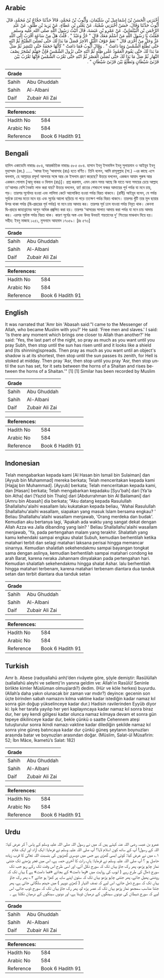 ## Arabic


<div dir="rtl" lang="ar" style={{fontSize:'larger',backgroundColor:'#f8f9fa',padding:20}}>
أَخْبَرَنِي الْحَسَنُ بْنُ إِسْمَاعِيلَ بْنِ سُلَيْمَانَ، وَأَيُّوبُ بْنُ مُحَمَّدٍ، قَالاَ حَدَّثَنَا حَجَّاجُ بْنُ مُحَمَّدٍ، قَالَ أَيُّوبُ حَدَّثَنَا وَقَالَ، حَسَنٌ أَخْبَرَنِي شُعْبَةُ، عَنْ يَعْلَى بْنِ عَطَاءٍ، عَنْ يَزِيدَ بْنِ طَلْقٍ، عَنْ عَبْدِ الرَّحْمَنِ بْنِ الْبَيْلَمَانِيِّ، عَنْ عَمْرِو بْنِ عَبَسَةَ، قَالَ أَتَيْتُ رَسُولَ اللَّهِ صلى الله عليه وسلم فَقُلْتُ يَا رَسُولَ اللَّهِ مَنْ أَسْلَمَ مَعَكَ قَالَ ‏"‏ حُرٌّ وَعَبْدٌ ‏"‏ ‏.‏ قُلْتُ هَلْ مِنْ سَاعَةٍ أَقْرَبُ إِلَى اللَّهِ عَزَّ وَجَلَّ مِنْ أُخْرَى قَالَ ‏"‏ نَعَمْ جَوْفُ اللَّيْلِ الآخِرُ فَصَلِّ مَا بَدَا لَكَ حَتَّى تُصَلِّيَ الصُّبْحَ ثُمَّ انْتَهِ حَتَّى تَطْلُعَ الشَّمْسُ وَمَا دَامَتْ ‏"‏ ‏.‏ وَقَالَ أَيُّوبُ فَمَا دَامَتْ ‏"‏ كَأَنَّهَا حَجَفَةٌ حَتَّى تَنْتَشِرَ ثُمَّ صَلِّ مَا بَدَا لَكَ حَتَّى يَقُومَ الْعَمُودُ عَلَى ظِلِّهِ ثُمَّ انْتَهِ حَتَّى تَزُولَ الشَّمْسُ فَإِنَّ جَهَنَّمَ تُسْجَرُ نِصْفَ النَّهَارِ ثُمَّ صَلِّ مَا بَدَا لَكَ حَتَّى تُصَلِّيَ الْعَصْرَ ثُمَّ انْتَهِ حَتَّى تَغْرُبَ الشَّمْسُ فَإِنَّهَا تَغْرُبُ بَيْنَ قَرْنَىْ شَيْطَانٍ وَتَطْلُعُ بَيْنَ قَرْنَىْ شَيْطَانٍ ‏"‏ ‏.‏
</div>
<div style={{backgroundColor:'#f8f9fa',padding:20, marginBottom: 10}}><table> <thead> <tr> <th>Grade</th> <th></th> </tr> </thead> <tbody> <tr><td>Sahih</td><td>Abu Ghuddah</td></tr><tr><td>Sahih</td><td>Al-Albani</td></tr><tr><td>Daif</td><td>Zubair Ali Zai</td></tr></tbody></table><table> <thead> <tr> <th>References:</th> <th></th> </tr> </thead> <tbody><tr><td>Hadith No</td><td>584</td></tr><tr><td>Arabic No</td><td>584</td></tr><tr><td>Reference</td><td>Book 6 Hadith 91</td></tr></tbody></table></div>

## Bengali


<div dir="ltr" lang="bn" style={{fontSize:'larger',backgroundColor:'#f8f9fa',padding:20}}>
হাদিস একাডেমি নাম্বারঃ ৫৮৪, আন্তর্জাতিক নাম্বারঃ ৫৮৫ ৫৮৪. হাসান ইবনু ইসমাঈল ইবনু সুলায়মান ও আইয়ূব ইবনু মুহাম্মাদ (রহ.) ..... ‘আমর ইবনু ‘আবাসাহ (রাঃ) হতে বর্ণিত। তিনি বলেন, আমি রাসূলুল্লাহ (সা.) -এর কাছে এসে বললাম, হে আল্লাহর রসূল! আপনার সঙ্গে আর কে ইসলাম গ্রহণ করেছে? উত্তরে বললেন, একজন আযাদ পুরুষ আর একজন গোলাম [আবূ বাকর ও বিলাল (রাঃ)]। প্রশ্ন করলাম, এমন কোন সময় আছে কি যাতে অন্য সময়ের চেয়ে আল্লাহ তা'আলার বেশি নৈকট্য লাভ করা যায়? উত্তরে বললেন, হ্যা! রাতের শেষাংশে ফজর আদায়ের পূর্ব পর্যন্ত যা মনে চায়, পড়। তারপর সূর্যোদয় হওয়া এবং লালিমা কেটে আলোকিত হওয়া পর্যন্ত বিরত থাকবে। (রাবী) আইয়ূব বলেন, যে পর্যন্ত সূর্যকে ঢালের মতো মনে হয় এবং সূর্যের আলো ছড়িয়ে না পড়ে ততক্ষণ পর্যন্ত বিরত থাকবে। তারপর খুঁটি তার মূল ছায়ার উপর থাকা পর্যন্ত (দ্বি-প্রহরের পূর্ব পর্যন্ত) যা মনে চায় আদায় কর। তারপর সূর্য ঢলে যাওয়া পর্যন্ত নিবৃত থাক। কেননা দ্বি-প্রহরে জাহান্নামের আগুন অধিক প্রজ্বলিত করা হয়। তারপর ‘আসরের সালাত আদায় করা পর্যন্ত যা মনে চায় আদায় কর। এরপর সূর্যাস্ত পর্যন্ত বিরত থাক। কারণ সূর্যের অস্ত এবং উদয় উভয়ই শয়তানের দু' শিংয়ের মাঝখান দিয়ে হয়। সহীহ: ইবনু মাজাহ ১২৫১, মুসনাদে আহমাদ ১৭০৫৯। [দ্রঃ ৫৭৩]
</div>
<div style={{backgroundColor:'#f8f9fa',padding:20, marginBottom: 10}}><table> <thead> <tr> <th>Grade</th> <th></th> </tr> </thead> <tbody> <tr><td>Sahih</td><td>Abu Ghuddah</td></tr><tr><td>Sahih</td><td>Al-Albani</td></tr><tr><td>Daif</td><td>Zubair Ali Zai</td></tr></tbody></table><table> <thead> <tr> <th>References:</th> <th></th> </tr> </thead> <tbody><tr><td>Hadith No</td><td>584</td></tr><tr><td>Arabic No</td><td>584</td></tr><tr><td>Reference</td><td>Book 6 Hadith 91</td></tr></tbody></table></div>

## English


<div dir="ltr" lang="en" style={{fontSize:'larger',backgroundColor:'#f8f9fa',padding:20}}>
It was narrated that 'Amr bin 'Abasah said:"I came to the Messenger of Allah, who became Muslim with you?' He said: 'Free men and slaves.' I said: 'Is there any moment which brings one closer to Allah than another?' He said: 'Yes, the last part of the night, so pray as much as you want until you pray Subh, then stop until the sun has risen until and it looks like a shield and (its shinning)spreads. Then pray as much as you want until an object's shadow is at its shortest, then stop until the sun passes its zenith, for Hell is stoked at midday. Then pray 'Asr, then stop until you pray 'Asr, then stop until the sun has set, for it sets between the horns of a Shaitan and rises between the horns of a Shaitan.'" [1] [1] Similar has been recorded by Muslim
</div>
<div style={{backgroundColor:'#f8f9fa',padding:20, marginBottom: 10}}><table> <thead> <tr> <th>Grade</th> <th></th> </tr> </thead> <tbody> <tr><td>Sahih</td><td>Abu Ghuddah</td></tr><tr><td>Sahih</td><td>Al-Albani</td></tr><tr><td>Daif</td><td>Zubair Ali Zai</td></tr></tbody></table><table> <thead> <tr> <th>References:</th> <th></th> </tr> </thead> <tbody><tr><td>Hadith No</td><td>584</td></tr><tr><td>Arabic No</td><td>584</td></tr><tr><td>Reference</td><td>Book 6 Hadith 91</td></tr></tbody></table></div>

## Indonesian


<div dir="ltr" lang="id" style={{fontSize:'larger',backgroundColor:'#f8f9fa',padding:20}}>
Telah mengabarkan kepada kami [Al Hasan bin Ismail bin Sulaiman] dan [Ayyub bin Muhammad] mereka berkata; Telah menceritakan kepada kami [Hajjaj bin Muhammad]. [Ayyub] berkata; Telah menceritakan kepada kami, dan [Hasan] berkata; Telah mengabarkan kepadaku [Syu'bah] dari [Ya'la bin Atha] dari [Yazid bin Thalq] dari [Abdurrahman bin Al Bailamani] dari [Amru bin Abasah] dia berkata; "Aku datang kepada Rasulullah Shallallahu'alaihi wasallam lalu kukatakan kepada beliau, 'Wahai Rasulullah Shallallahu'alaihi wasallam, siapakan yang masuk Islam bersama engkau? ' Beliau Shallallahu'alaihi wasallam menjawab, 'Orang merdeka dan budak'. Kemudian aku bertanya lagi, 'Apakah ada waktu yang sangat dekat dengan Allah Azza wa Jalla dibanding yang lain? ' Beliau Shallallahu'alaihi wasallam menjawab, 'Ya, pada pertengahan malam yang terakhir. Shalatlah yang kamu kehendaki sampai engkau shalat Subuh, kemudian berhentilah ketika matahari terbit dan selagi matahari laksana perisai hingga memancar sinarnya. Kemudian shalatlah sekehendakmu sampai bayangan tongkat sama dengan aslinya, kemudian berhentilah sampai matahari condong ke arah Barat, karena neraka Jahannam dinyalakan pada pertengahan hari. Kemudian shalatlah sekehendakmu hingga shalat Ashar. lalu berhentilah hingga matahari terbenam, karena matahari terbenam diantara dua tanduk setan dan terbit diantara dua tanduk setan
</div>
<div style={{backgroundColor:'#f8f9fa',padding:20, marginBottom: 10}}><table> <thead> <tr> <th>Grade</th> <th></th> </tr> </thead> <tbody> <tr><td>Sahih</td><td>Abu Ghuddah</td></tr><tr><td>Sahih</td><td>Al-Albani</td></tr><tr><td>Daif</td><td>Zubair Ali Zai</td></tr></tbody></table><table> <thead> <tr> <th>References:</th> <th></th> </tr> </thead> <tbody><tr><td>Hadith No</td><td>584</td></tr><tr><td>Arabic No</td><td>584</td></tr><tr><td>Reference</td><td>Book 6 Hadith 91</td></tr></tbody></table></div>

## Turkish


<div dir="ltr" lang="tr" style={{fontSize:'larger',backgroundColor:'#f8f9fa',padding:20}}>
Amr b. Abese (radıyallahü anh)’den rivâyete göre, şöyle demiştir: Rasûlüllah (sallallahü aleyhi ve sellem)’in yanına geldim ve: Allah’ın Rasûlü! Seninle birlikte kimler Müslüman olmuşlardı?) dedim. (Hür ve köle herkes) buyurdu. (Allah’a daha yakın olunacak bir zaman var mıdır?) deyince: gecenin son üçte birinden sabah namazını kılma vaktine kadar istediğin kadar namaz kıl sonra gün doğup yükselinceye kadar dur.) Hadisin ravilerinden Eyyûb diyor ki: Işık her tarafa yayılıp her yeri kaplayıncaya kadar namaz kıl sonra biraz dur, her şey kendi gölgesi kadar olunca namaz kılmaya devam et sonra gün tepeye dikilinceye kadar dur, bekle çünkü o saatte Cehennem ateşi tutuşturulur sonra ikindi namazı vaktine kadar dilediğin şekilde namaz kıl sonra yine güneş batıncaya kadar dur çünkü güneş şeytanın boynuzları arasında batar ve boynuzları arasından doğar. (Müslim, Salat-ül Müsafirin: 52; İbn Mâce, İkametü’s Salat: 182)
</div>
<div style={{backgroundColor:'#f8f9fa',padding:20, marginBottom: 10}}><table> <thead> <tr> <th>Grade</th> <th></th> </tr> </thead> <tbody> <tr><td>Sahih</td><td>Abu Ghuddah</td></tr><tr><td>Sahih</td><td>Al-Albani</td></tr><tr><td>Daif</td><td>Zubair Ali Zai</td></tr></tbody></table><table> <thead> <tr> <th>References:</th> <th></th> </tr> </thead> <tbody><tr><td>Hadith No</td><td>584</td></tr><tr><td>Arabic No</td><td>584</td></tr><tr><td>Reference</td><td>Book 6 Hadith 91</td></tr></tbody></table></div>

## Urdu


<div dir="rtl" lang="ur" style={{fontSize:'larger',backgroundColor:'#f8f9fa',padding:20}}>
عمرو بن عبسہ رضی اللہ عنہ کہتے ہیں کہ میں نے رسول اللہ صلی اللہ علیہ وسلم کے پاس آ کر عرض کیا: اللہ کے رسول! آپ کے ساتھ کون اسلام لایا؟ آپ صلی اللہ علیہ وسلم نے فرمایا: ایک آزاد اور ایک غلام ۱؎ میں نے عرض کیا: کوئی ایسی گھڑی ہے جس میں دوسری گھڑیوں کی بنسبت اللہ تعالیٰ کا قرب زیادہ حاصل ہو ؟ آپ صلی اللہ علیہ وسلم نے فرمایا: ہاں، رات کا آخری حصہ ہے، اس میں فجر پڑھنے تک جتنی نماز چاہو پڑھو، پھر رک جاؤ یہاں تک کہ سورج نکل آئے، اور اسی طرح اس وقت تک رکے رہو جب تک سورج ڈھال کی طرح رہے ( ایوب کی روایت میں «وما دامت» کے بجائے «فما دامت» ہے ) یہاں تک کہ روشنی پھیل جائے، پھر جتنی چاہو پڑھو یہاں تک کہ ستون اپنے سایہ پر کھڑا ہو جائے ۲؎ پھر رک جاؤ یہاں تک کہ سورج ڈھل جائے، اس لیے کہ نصف النہار ( کھڑی دوپہر ) میں جہنم سلگائی جاتی ہے، پھر جتنا مناسب سمجھو نماز پڑھو یہاں تک کہ عصر پڑھ لو، پھر رک جاؤ یہاں تک کہ سورج ڈوب جائے، اس لیے کہ سورج شیطان کی دونوں سینگوں کے درمیان ڈوبتا ہے، اور دونوں سینگوں کے درمیان نکلتا ہے ۔
</div>
<div style={{backgroundColor:'#f8f9fa',padding:20, marginBottom: 10}}><table> <thead> <tr> <th>Grade</th> <th></th> </tr> </thead> <tbody> <tr><td>Sahih</td><td>Abu Ghuddah</td></tr><tr><td>Sahih</td><td>Al-Albani</td></tr><tr><td>Daif</td><td>Zubair Ali Zai</td></tr></tbody></table><table> <thead> <tr> <th>References:</th> <th></th> </tr> </thead> <tbody><tr><td>Hadith No</td><td>584</td></tr><tr><td>Arabic No</td><td>584</td></tr><tr><td>Reference</td><td>Book 6 Hadith 91</td></tr></tbody></table></div>